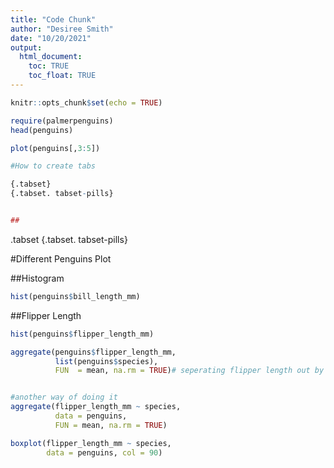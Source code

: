 ```yaml
---
title: "Code Chunk"
author: "Desiree Smith"
date: "10/20/2021"
output:
  html_document:
    toc: TRUE
    toc_float: TRUE
---
```


```r
knitr::opts_chunk$set(echo = TRUE)

```

```r
require(palmerpenguins)
head(penguins)
```

```r
plot(penguins[,3:5])

```
```r
#How to create tabs

{.tabset}
{.tabset. tabset-pills}


## 
```

{.tabset}

{.tabset. tabset-pills}

#Different Penguins Plot

##Histogram
```r
hist(penguins$bill_length_mm)
```

##Flipper Length
```r
hist(penguins$flipper_length_mm)
```

```r
aggregate(penguins$flipper_length_mm,
          list(penguins$species),
          FUN  = mean, na.rm = TRUE)# seperating flipper length out by species. na.rm helps to still calculate with missing data


#another way of doing it
aggregate(flipper_length_mm ~ species,
          data = penguins,
          FUN = mean, na.rm = TRUE)

boxplot(flipper_length_mm ~ species,
        data = penguins, col = 90)


```

